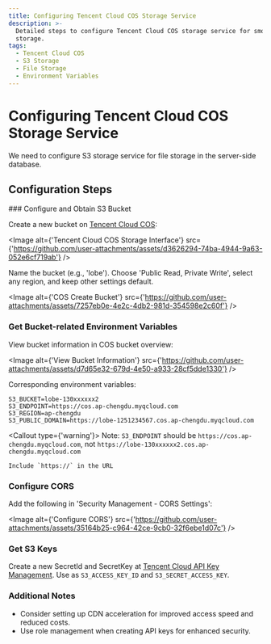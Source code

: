 ```yaml
---
title: Configuring Tencent Cloud COS Storage Service
description: >-
  Detailed steps to configure Tencent Cloud COS storage service for smooth file
  storage.
tags:
  - Tencent Cloud COS
  - S3 Storage
  - File Storage
  - Environment Variables
---
```


# Configuring Tencent Cloud COS Storage Service

We need to configure S3 storage service for file storage in the server-side database.

## Configuration Steps

<Steps>
  ### Configure and Obtain S3 Bucket

  Create a new bucket on [Tencent Cloud COS](https://console.cloud.tencent.com/cos/bucket):

  <Image alt={'Tencent Cloud COS Storage Interface'} src={'https://github.com/user-attachments/assets/d3626294-74ba-4944-9a63-052e6cf719ab'} />

  Name the bucket (e.g., 'lobe'). Choose 'Public Read, Private Write', select any region, and keep other settings default.

  <Image alt={'COS Create Bucket'} src={'https://github.com/user-attachments/assets/7257eb0e-4e2c-4db2-981d-354598e2c60f'} />

  ### Get Bucket-related Environment Variables

  View bucket information in COS bucket overview:

  <Image alt={'View Bucket Information'} src={'https://github.com/user-attachments/assets/d7d65e32-679d-4e50-a933-28cf5dde1330'} />

  Corresponding environment variables:

  ```shell
  S3_BUCKET=lobe-130xxxxxx2
  S3_ENDPOINT=https://cos.ap-chengdu.myqcloud.com
  S3_REGION=ap-chengdu
  S3_PUBLIC_DOMAIN=https://lobe-1251234567.cos.ap-chengdu.myqcloud.com
  ```

  <Callout type={'warning'}>
    Note: `S3_ENDPOINT` should be `https://cos.ap-chengdu.myqcloud.com`, not `https://lobe-130xxxxxx2.cos.ap-chengdu.myqcloud.com`

    Include `https://` in the URL
  </Callout>

  ### Configure CORS

  Add the following in 'Security Management - CORS Settings':

  <Image alt={'Configure CORS'} src={'https://github.com/user-attachments/assets/35164b25-c964-42ce-9cb0-32f6ebe1d07c'} />

  ### Get S3 Keys

  Create a new SecretId and SecretKey at [Tencent Cloud API Key Management](https://console.cloud.tencent.com/cam/capi). Use as `S3_ACCESS_KEY_ID` and `S3_SECRET_ACCESS_KEY`.
</Steps>

### Additional Notes

- Consider setting up CDN acceleration for improved access speed and reduced costs.
- Use role management when creating API keys for enhanced security.
